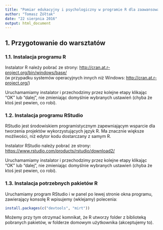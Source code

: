 ```yaml
---
title: "Pomiar edukacyjny i psychologiczny w programie R dla zaawansowanych"
author: "Tomasz Żółtak"
date: "22 sierpnia 2016"
output: html_document
---
```


##  1. Przygotowanie do warsztatów

### 1.1. Instalacja programu R

Instalator R należy pobrać ze strony: <http://cran.at.r-project.org/bin/windows/base/>  
(w przypadku systemów operacyjnych innych niż Windows: <http://cran.at.r-project.org/>)

Uruchamamiamy instalator i przechodzimy przez kolejne etapy klikając "OK" lub "dalej", nie zmieniając domyślnie wybranych ustawień (chyba że ktoś jest pewien, co robi).

### 1.2. Instalacja programu RStudio

RStudio jest środowiskiem programistycznym zapewniającym wsparcie dla tworzenia projektów wykorzystujących język R. Ma znacznie większe możliwości, niż edytor kodu dostarczany z samym R.

Instalator RStudio należy pobrać ze strony: <https://www.rstudio.com/products/rstudio/download2/>

Uruchamamiamy instalator i przechodzimy przez kolejne etapy klikając "OK" lub "dalej", nie zmieniając domyślnie wybranych ustawień (chyba że ktoś jest pewien, co robi).

### 1.3. Instalacja potrzebnych pakietów R

Uruchamiamy program RStudio i w panel po lewej stronie okna programu, zawierający konsolę R wpisujemy (wklejamy) polecenia:

```r
install.packages(c("devtools", "mirt"))
```

Możemy przy tym otrzymać komnikat, że R utworzy folder z biblioteką pobranych pakietów, w folderze domowym użytkownika (akceptujemy to).
